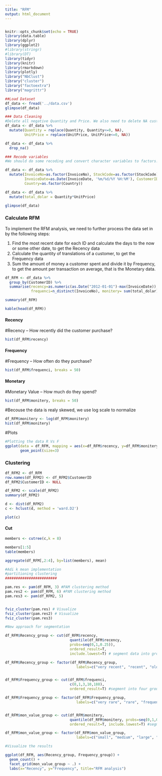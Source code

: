 ```yaml
---
title: "RFM"
output: html_document
---
```

```r

```

```r
knitr::opts_chunk$set(echo = TRUE)
library(data.table)
library(dplyr)
library(ggplot2)
#library(stringr)
#library(DT)
library(tidyr)
library(knitr)
library(rmarkdown)
library(plotly)
library("NbClust")
library("cluster")
library("factoextra")
library("magrittr")

```

```r
##Load Dataset
df_data <- fread('../data.csv')
glimpse(df_data)

```

```r
### Data Cleaning
#Delete all negative Quantity and Price. We also need to delete NA customer ID
df_data <- df_data %>% 
  mutate(Quantity = replace(Quantity, Quantity<=0, NA),
         UnitPrice = replace(UnitPrice, UnitPrice<=0, NA))

df_data <- df_data %>%
  drop_na()
```

```r
### Recode variables
#We should do some recoding and convert character variables to factors.

df_data <- df_data %>% 
  mutate(InvoiceNo=as.factor(InvoiceNo), StockCode=as.factor(StockCode), 
         InvoiceDate=as.Date(InvoiceDate, '%m/%d/%Y %H:%M'), CustomerID=as.factor(CustomerID), 
         Country=as.factor(Country))

df_data <- df_data %>% 
  mutate(total_dolar = Quantity*UnitPrice)

glimpse(df_data)
```


### Calculate RFM {.tabset}
To implement the RFM analysis, we need to further process the data set in by the following steps:

1. Find the most recent date for each ID and calculate the days to the now or some other date, to get the Recency data
2. Calculate the quantity of translations of a customer, to get the Frequency data
3. Sum the amount of money a customer spent and divide it by Frequency, to get the amount per transaction on average, that is the Monetary data.

```r

df_RFM <- df_data %>% 
  group_by(CustomerID) %>% 
  summarise(recency=as.numeric(as.Date("2012-01-01")-max(InvoiceDate)),
            frequenci=n_distinct(InvoiceNo), monitery= sum(total_dolar)/n_distinct(InvoiceNo)) 

summary(df_RFM)

kable(head(df_RFM))
```
#### Recency
#Recency – How recently did the customer purchase?
```r
hist(df_RFM$recency)
```



#### Frequency
#Frequency – How often do they purchase?
```r
hist(df_RFM$frequenci, breaks = 50)
```



#### Monetary
#Monetary Value – How much do they spend?
```r
hist(df_RFM$monitery, breaks = 50)
```
#Becouse the data is realy skewed, we use log scale to normalize
```r
df_RFM$monitery <- log(df_RFM$monitery)
hist(df_RFM$monitery)
```


#Plots
```r
#Plotting the data R Vs F
ggplot(data = df_RFM, mapping = aes(x=df_RFM$recency, y=df_RFM$monitery)) +
       geom_point(size=3)
```






### Clustering
```r
df_RFM2 <- df_RFM
row.names(df_RFM2) <- df_RFM2$CustomerID
df_RFM2$CustomerID <- NULL

df_RFM2 <- scale(df_RFM2)
summary(df_RFM2)
```

```r
d <- dist(df_RFM2)
c <- hclust(d, method = 'ward.D2')

plot(c)
```

#### Cut
```r
members <- cutree(c,k = 8)

members[1:5]
table(members)

aggregate(df_RFM[,2:4], by=list(members), mean)

```

```r
#Adi k mean implementation
#partitioning clustering
########################

pam.res <- pam(df_RFM, 3) #PAM clustering method
pam.res2 <- pam(df_RFM, 6) #PAM clustering method
pam.res3 <- pam(df_RFM2, 5)


fviz_cluster(pam.res) # Visualize
fviz_cluster(pam.res2) # Visualize
fviz_cluster(pam.res3)
```

```r
#New approach for segmentation

df_RFM$Recency_group <- cut(df_RFM$recency, 
                              quantile(df_RFM$recency, 
                              probs=seq(0,1,0.25)), 
                              ordered_result=T, 
                              include.lowest=T) # segment data into groups

df_RFM$Recency_group <- factor(df_RFM$Recency_group, 
                                 labels=c("very recent", "recent", "old", "oldest")) # rename levels


df_RFM$Frequency_group <- cut(df_RFM$frequenci, 
                              c(0,1,3,10,188), 
                              ordered_result=T) #segment into four groups

df_RFM$Frequency_group <- factor(df_RFM$Frequency_group, 
                                 labels=c("very rare", "rare", "frequent", "very frequent"))


df_RFM$mon_value_group <- cut(df_RFM$monitery, 
                              quantile(df_RFM$monitery, probs=seq(0,1,0.25)), 
                              ordered_result=T, include.lowest=T) #segment into groups

df_RFM$mon_value_group <- factor(df_RFM$mon_value_group, 
                                 labels=c("small", "medium", "large", "very large")) #rename levels
```

```r
#Visualize the results

ggplot(df_RFM, aes(Recency_group, Frequency_group)) +
  geom_count() +
  facet_grid(mon_value_group ~ .) +
  labs(x="Recency", y="Frequency", title="RFM analysis") 
```

